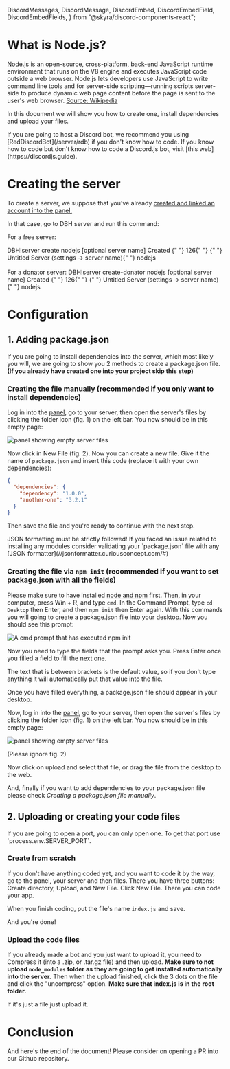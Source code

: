  DiscordMessages,
  DiscordMessage,
  DiscordEmbed,
  DiscordEmbedField,
  DiscordEmbedFields,
} from "@skyra/discord-components-react";

# What is Node.js?

[Node.js](https://nodejs.org) is an open-source, cross-platform, back-end JavaScript runtime environment that runs on the V8 engine and executes JavaScript code outside a web browser. Node.js lets developers use JavaScript to write command line tools and for server-side scripting—running scripts server-side to produce dynamic web page content before the page is sent to the user's web browser. [Source: Wikipedia](https://en.wikipedia.org/wiki/Node.js)

In this document we will show you how to create one, install dependencies and upload your files.

<Tip>
  If you are going to host a Discord bot, we recommend you using
  [RedDiscordBot](/server/rdb) if you don't know how to code. If you know how to
  code but don't know how to code a Discord.js bot, visit [this
  web](https://discordjs.guide).
</Tip>

# Creating the server

To create a server, we suppose that you've already [created and linked an account into the panel.](/getting-started)

In that case, go to DBH server and run this command:

For a free server:

<DiscordMessages>
  <DiscordMessage
    author="Jonfirexbox"
    avatar="https://avatars.githubusercontent.com/u/66625200?v=4"
    roleColor="#00cfff"
    roleName="Client"
  >
    DBH!server create nodejs [optional server name]
  </DiscordMessage>
  <DiscordMessage
    author="DanBot Hosting"
    avatar="https://images-ext-1.discordapp.net/external/9j2_RacvCl8mly7hALccyH0PsM-tbJYm8twQKGf_3jY/https/cdn.discordapp.com/avatars/640161047671603205/718aa5783508125a02e3b244a1bf096e.png"
    roleColor="#0329d3"
    bot={true}
    verified={false}
  >
    <DiscordEmbed slot="embeds" color="#00FF00">
      <DiscordEmbedFields slot="fields">
        <DiscordEmbedField fieldTitle="Status"> Created </DiscordEmbedField>
        <DiscordEmbedField fieldTitle="Created for user ID">
          {" "}
          126{" "}
        </DiscordEmbedField>
        <DiscordEmbedField fieldTitle="Server name">
          {" "}
          Untitled Server (settings -> server name){" "}
        </DiscordEmbedField>
        <DiscordEmbedField fieldTitle="Type"> nodejs </DiscordEmbedField>
      </DiscordEmbedFields>
    </DiscordEmbed>
  </DiscordMessage>
</DiscordMessages>
<br></br>
For a donator server:
<DiscordMessages>
  <DiscordMessage
    author="Jonfirexbox"
    avatar="https://avatars.githubusercontent.com/u/66625200?v=4"
    roleName="Donator"
    roleColor="#ff00a0"
    roleIcon="https://images-ext-1.discordapp.net/external/jcxosamsnMQwF-XU7dDsYt5Mz_ti0BRJc5pzpGSDPQ0/https/cdn.discordapp.com/role-icons/898041754564046869/576cbb697c65c8fffe1df17961401d8b.png?format=webp&quality=lossless"
  >
    DBH!server create-donator nodejs [optional server name]
  </DiscordMessage>
  <DiscordMessage
    author="DanBot Hosting"
    avatar="https://images-ext-1.discordapp.net/external/9j2_RacvCl8mly7hALccyH0PsM-tbJYm8twQKGf_3jY/https/cdn.discordapp.com/avatars/640161047671603205/718aa5783508125a02e3b244a1bf096e.png"
    roleColor="#0329d3"
    bot={true}
    verified={false}
  >
    <DiscordEmbed slot="embeds" color="#00FF00">
      <DiscordEmbedFields slot="fields">
        <DiscordEmbedField fieldTitle="Status"> Created </DiscordEmbedField>
        <DiscordEmbedField fieldTitle="Created for user ID">
          {" "}
          126{" "}
        </DiscordEmbedField>
        <DiscordEmbedField fieldTitle="Server name">
          {" "}
          Untitled Server (settings -> server name){" "}
        </DiscordEmbedField>
        <DiscordEmbedField fieldTitle="Type"> nodejs </DiscordEmbedField>
      </DiscordEmbedFields>
    </DiscordEmbed>
  </DiscordMessage>
</DiscordMessages>

# Configuration

## 1. Adding package.json

If you are going to install dependencies into the server, which most likely you will, we are going to show you 2 methods to create a package.json file. **(If you already have created one into your project skip this step)**

### Creating the file manually (recommended if you only want to install dependencies)

Log in into the [panel](https://panel.danbot.host), go to your server, then open the server's files by clicking the folder icon (fig. 1) on the left bar. You now should be in this empty page:

![panel showing empty server files](/content/nodejs/file-manager.png)

Now click in New File (fig. 2). Now you can create a new file. Give it the name of `package.json` and insert this code (replace it with your own dependencies):

```json
{
  "dependencies": {
    "dependency": "1.0.0",
    "another-one": "3.2.1"
  }
}
```

Then save the file and you're ready to continue with the next step.

<Tip>
  JSON formatting must be strictly followed! If you faced an issue related to
  installing any modules consider validating your `package.json` file with any
  [JSON formatter](//jsonformatter.curiousconcept.com/#)
</Tip>

### Creating the file via `npm init` (recommended if you want to set package.json with all the fields)

Please make sure to have installed [node and npm](https://nodejs.org) first. Then, in your computer, press Win + R, and type `cmd`. In the Command Prompt, type `cd Desktop` then Enter, and then `npm init` then Enter again. With this commands you will going to create a package.json file into your desktop. Now you should see this prompt:

![A cmd prompt that has executed npm init](/content/nodejs/npm-init.png)

Now you need to type the fields that the prompt asks you. Press Enter once you filled a field to fill the next one.

<Tip label="Pro Tip">
  The text that is between brackets is the default value, so if you don't type
  anything it will automatically put that value into the file.
</Tip>

Once you have filled everything, a package.json file should appear in your desktop.

Now, log in into the [panel](https://panel.danbot.host), go to your server, then open the server's files by clicking the folder icon (fig. 1) on the left bar. You now should be in this empty page:

![panel showing empty server files](/content/nodejs/file-manager.png)

(Please ignore fig. 2)

Now click on upload and select that file, or drag the file from the desktop to the web.

And, finally if you want to add dependencies to your package.json file please check _Creating a package.json file manually_.

## 2. Uploading or creating your code files

<Tip label="Pro Tip">
  If you are going to open a port, you can only open one. To get that port use
  `process.env.SERVER_PORT`.
</Tip>

### Create from scratch

If you don't have anything coded yet, and you want to code it by the way, go to the panel, your server and then files. There you have three buttons: Create directory, Upload, and New File. Click New File. There you can code your app.

When you finish coding, put the file's name `index.js` and save.

And you're done!

### Upload the code files

If you already made a bot and you just want to upload it, you need to Compress it (into a .zip, or .tar.gz file) and then upload. **Make sure to not upload `node_modules` folder as they are going to get installed automatically into the server.** Then when the upload finished, click the 3 dots on the file and click the "uncompress" option. **Make sure that index.js is in the root folder.**

If it's just a file just upload it.

# Conclusion

And here's the end of the document! Please consider on opening a PR into our Github repository.

<Redirect
  href="https://github.com/DanBot-Hosting/DBH-Docs/pulls/"
  label="Documentation: Github"
/>
